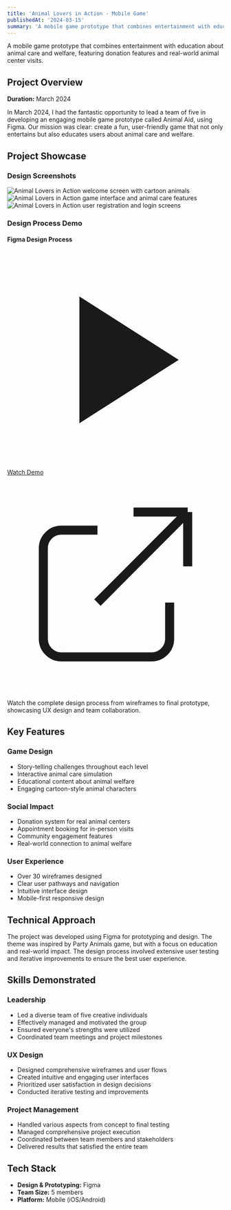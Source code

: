 ```yaml
---
title: 'Animal Lovers in Action - Mobile Game'
publishedAt: '2024-03-15'
summary: 'A mobile game prototype that combines entertainment with education about animal care and welfare, featuring donation features and real-world animal center visits.'
---
```


A mobile game prototype that combines entertainment with education about animal care and welfare, featuring donation features and real-world animal center visits.

## Project Overview

**Duration:** March 2024

In March 2024, I had the fantastic opportunity to lead a team of five in developing an engaging mobile game prototype called Animal Aid, using Figma. Our mission was clear: create a fun, user-friendly game that not only entertains but also educates users about animal care and welfare.

## Project Showcase

### Design Screenshots

<div className="grid grid-cols-1 md:grid-cols-3 gap-6 mb-12">
  <img 
    src="/images/projects/animal-lovers-action/pic1.png" 
    alt="Animal Lovers in Action welcome screen with cartoon animals"
    className="w-full rounded-xl shadow-lg hover:shadow-xl transition-shadow duration-300"
  />
  <img 
    src="/images/projects/animal-lovers-action/pic2.png" 
    alt="Animal Lovers in Action game interface and animal care features"
    className="w-full rounded-xl shadow-lg hover:shadow-xl transition-shadow duration-300"
  />
  <img 
    src="/images/projects/animal-lovers-action/pic3.png" 
    alt="Animal Lovers in Action user registration and login screens"
    className="w-full rounded-xl shadow-lg hover:shadow-xl transition-shadow duration-300"
  />
</div>

### Design Process Demo

<div className="bg-neutral-50 dark:bg-neutral-900 rounded-2xl p-8 mb-12">
  <h4 className="text-lg font-semibold mb-4 text-neutral-900 dark:text-neutral-100">Figma Design Process</h4>
  <div className="text-center">
    <a 
      href="/videos/projects/animal-lovers-action/Figma%20Record%20Final.mp4"
      target="_blank"
      rel="noopener noreferrer"
      className="group inline-flex items-center px-8 py-4 bg-neutral-900 hover:bg-neutral-800 text-white font-medium rounded-xl transition-all duration-300 shadow-lg hover:shadow-xl border border-neutral-200 dark:border-neutral-700"
    >
      <div className="w-8 h-8 mr-3 bg-white bg-opacity-10 rounded-full flex items-center justify-center group-hover:bg-opacity-20 transition-all duration-300">
        <svg className="w-4 h-4 ml-0.5" fill="currentColor" viewBox="0 0 24 24">
          <path d="M8 5v14l11-7z"/>
        </svg>
      </div>
      <span className="text-sm tracking-wide">Watch Demo</span>
      <svg className="w-4 h-4 ml-2 opacity-60 group-hover:opacity-100 group-hover:translate-x-1 transition-all duration-300" fill="none" stroke="currentColor" viewBox="0 0 24 24">
        <path strokeLinecap="round" strokeLinejoin="round" strokeWidth={2} d="M10 6H6a2 2 0 00-2 2v10a2 2 0 002 2h10a2 2 0 002-2v-4M14 4h6m0 0v6m0-6L10 14" />
      </svg>
    </a>
  </div>
  <p className="text-sm text-neutral-600 dark:text-neutral-400 mt-3 text-center">
    Watch the complete design process from wireframes to final prototype, showcasing UX design and team collaboration.
  </p>
</div>

## Key Features

### Game Design
- Story-telling challenges throughout each level
- Interactive animal care simulation
- Educational content about animal welfare
- Engaging cartoon-style animal characters

### Social Impact
- Donation system for real animal centers
- Appointment booking for in-person visits
- Community engagement features
- Real-world connection to animal welfare

### User Experience
- Over 30 wireframes designed
- Clear user pathways and navigation
- Intuitive interface design
- Mobile-first responsive design

## Technical Approach

The project was developed using Figma for prototyping and design. The theme was inspired by Party Animals game, but with a focus on education and real-world impact. The design process involved extensive user testing and iterative improvements to ensure the best user experience.

## Skills Demonstrated

### Leadership
- Led a diverse team of five creative individuals
- Effectively managed and motivated the group
- Ensured everyone's strengths were utilized
- Coordinated team meetings and project milestones

### UX Design
- Designed comprehensive wireframes and user flows
- Created intuitive and engaging user interfaces
- Prioritized user satisfaction in design decisions
- Conducted iterative testing and improvements

### Project Management
- Handled various aspects from concept to final testing
- Managed comprehensive project execution
- Coordinated between team members and stakeholders
- Delivered results that satisfied the entire team

## Tech Stack
- **Design & Prototyping:** Figma
- **Team Size:** 5 members
- **Platform:** Mobile (iOS/Android)

